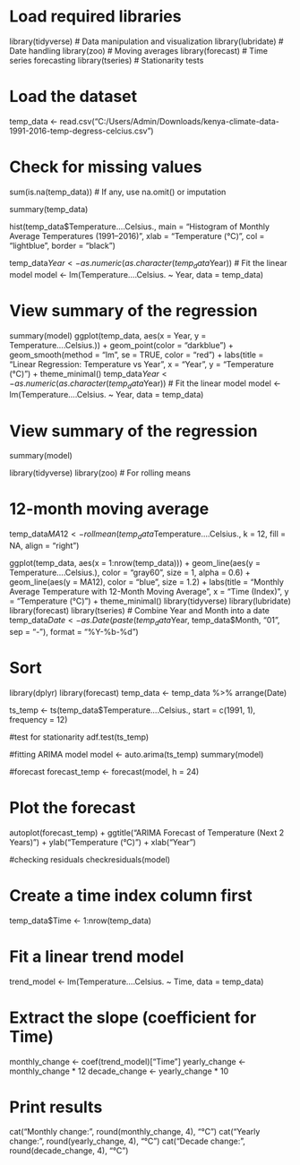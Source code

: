 # Load required libraries
library(tidyverse)   # Data manipulation and visualization
library(lubridate)   # Date handling
library(zoo)        # Moving averages
library(forecast)   # Time series forecasting
library(tseries)    # Stationarity tests

# Load the dataset
temp_data <- read.csv("C:/Users/Admin/Downloads/kenya-climate-data-1991-2016-temp-degress-celcius.csv")

# Check for missing values
sum(is.na(temp_data))  # If any, use na.omit() or imputation

summary(temp_data)

hist(temp_data$Temperature....Celsius.,
     main = "Histogram of Monthly Average Temperatures (1991–2016)",
     xlab = "Temperature (°C)",
     col = "lightblue",
     border = "black")
     
temp_data$Year <- as.numeric(as.character(temp_data$Year))
# Fit the linear model
model <- lm(Temperature....Celsius. ~ Year, data = temp_data)

# View summary of the regression
summary(model)
ggplot(temp_data, aes(x = Year, y = Temperature....Celsius.)) +
  geom_point(color = "darkblue") +
  geom_smooth(method = "lm", se = TRUE, color = "red") +
  labs(title = "Linear Regression: Temperature vs Year",
       x = "Year",
       y = "Temperature (°C)") +
  theme_minimal()
  temp_data$Year <- as.numeric(as.character(temp_data$Year))
# Fit the linear model
model <- lm(Temperature....Celsius. ~ Year, data = temp_data)

# View summary of the regression
summary(model)

library(tidyverse)
library(zoo)  # For rolling means

# 12-month moving average
temp_data$MA12 <- rollmean(temp_data$Temperature....Celsius., k = 12, fill = NA, align = "right")

ggplot(temp_data, aes(x = 1:nrow(temp_data))) +
  geom_line(aes(y = Temperature....Celsius.), color = "gray60", size = 1, alpha = 0.6) +
  geom_line(aes(y = MA12), color = "blue", size = 1.2) +
  labs(title = "Monthly Average Temperature with 12-Month Moving Average",
       x = "Time (Index)",
       y = "Temperature (°C)") +
  theme_minimal()
library(tidyverse)
library(lubridate)
library(forecast)
library(tseries)
  # Combine Year and Month into a date
temp_data$Date <- as.Date(paste(temp_data$Year, temp_data$Month, "01", sep = "-"), format = "%Y-%b-%d")

# Sort 
library(dplyr)
library(forecast)
temp_data <- temp_data %>% arrange(Date)

ts_temp <- ts(temp_data$Temperature....Celsius., start = c(1991, 1), frequency = 12)

#test for stationarity
adf.test(ts_temp)

#fitting ARIMA model
model <- auto.arima(ts_temp)
summary(model)

#forecast
forecast_temp <- forecast(model, h = 24)

# Plot the forecast
autoplot(forecast_temp) +
  ggtitle("ARIMA Forecast of Temperature (Next 2 Years)") +
  ylab("Temperature (°C)") +
  xlab("Year")
  
  #checking residuals
checkresiduals(model)

# Create a time index column first
temp_data$Time <- 1:nrow(temp_data)

# Fit a linear trend model
trend_model <- lm(Temperature....Celsius. ~ Time, data = temp_data)

# Extract the slope (coefficient for Time)
monthly_change <- coef(trend_model)["Time"]
yearly_change <- monthly_change * 12
decade_change <- yearly_change * 10

# Print results
cat("Monthly change: ", round(monthly_change, 4), "°C\n")
cat("Yearly change: ", round(yearly_change, 4), "°C\n")
cat("Decade change: ", round(decade_change, 4), "°C\n")